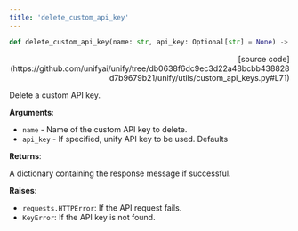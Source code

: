```yaml
---
title: 'delete_custom_api_key'
---
```


```python
def delete_custom_api_key(name: str, api_key: Optional[str] = None) -> Dict[str, str]:
```

<p align="right">[source code](https://github.com/unifyai/unify/tree/db0638f6dc9ec3d22a48bcbb438828d7b9679b21/unify/utils/custom_api_keys.py#L71)</p>

Delete a custom API key.

**Arguments**:

- `name` - Name of the custom API key to delete.
- `api_key` - If specified, unify API key to be used. Defaults



**Returns**:

A dictionary containing the response message if successful.



**Raises**:

- `requests.HTTPError`: If the API request fails.
- `KeyError`: If the API key is not found.